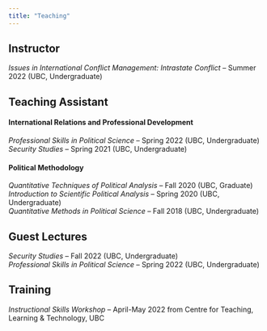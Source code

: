```yaml
---
title: "Teaching"
---
```


## Instructor

*Issues in International Conflict Management: Intrastate Conflict* -- Summer 2022 (UBC, Undergraduate)

## Teaching Assistant

#### International Relations and Professional Development

*Professional Skills in Political Science* -- Spring 2022 (UBC, Undergraduate)\
*Security Studies* -- Spring 2021 (UBC, Undergraduate)

#### Political Methodology

*Quantitative Techniques of Political Analysis* -- Fall 2020 (UBC, Graduate)\
*Introduction to Scientific Political Analysis* -- Spring 2020 (UBC, Undergraduate)\
*Quantitative Methods in Political Science* -- Fall 2018 (UBC, Undergraduate)

## Guest Lectures

*Security Studies* -- Fall 2022 (UBC, Undergraduate)\
*Professional Skills in Political Science* -- Spring 2022 (UBC, Undergraduate)

## Training

*Instructional Skills Workshop* -- April-May 2022 from Centre for Teaching, Learning & Technology, UBC
